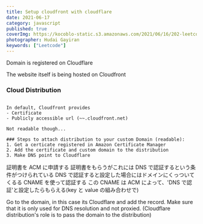 ```yaml
---
title: Setup cloudfront with cloudflare
date: 2021-06-17
category: javascript
published: true
coverImg: https://kocoblo-static.s3.amazonaws.com/2021/06/16/202-leetcode/cover-img.jpg
photographer: Hudai Gayiran
keywords: ["Leetcode"]
---
```


Domain is registered on Cloudflare

The website itself is being hosted on Cloudfront

### Cloud Distribution

```.cloudfront.net

In default, Cloudfront provides
- Certificate
- Publicly accessible url (~~.cloudfront.net)

Not readable though...

### Steps to attach distribution to your custom Domain (readable):
1. Get a certicate registered in Amazon Certificate Manager
2. Add the certificate and custom domain to the distribution
3. Make DNS point to Cloudflare
```

証明書を ACM に申請する
証明書をもらうがこれには DNS で認証するという条件がつけられている
DNS で認証すると設定した場合にはドメインにくっついてくるる CNAME を使って認証する
この CNAME は ACM によって、'DNS で認証'と設定したらもらえる(key と value の組み合わせで)

Go to the domain, in this case its Cloudflare and add the record.
Make sure that it is only used for DNS resolution and not proxied.
(Cloudflare distribution's role is to pass the domain to the distribution)
